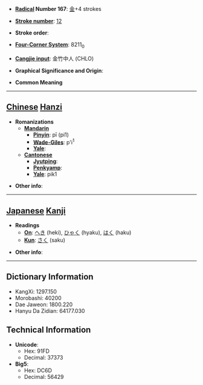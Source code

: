 * '''[[Wiktionary:Chinese radical index| Radical]] Number 167''': [[Wiktionary:Chinese radical index 金|金]]+4 strokes

* '''[[Wiktionary:Chinese total strokes index|Stroke number]]''': [[Wiktionary:Chinese total strokes index 12|12]]

* '''Stroke order''': 

* '''[[Wiktionary:Chinese four corner index|Four-Corner System]]''': 8211<sub>0</sub>

* '''[[Wiktionary:Chinese Cangjie index|Cangjie input]]''': 金竹中人 (CHLO)

* '''Graphical Significance and Origin''': 

* '''Common Meaning'''

----

== [[Chinese]] [[Hanzi]] ==

* '''Romanizations'''
** '''[[Mandarin]]'''
*** '''[[Pinyin]]''': pī (pi1)
*** '''[[Wade-Giles]]''': p'i<sup>1</sup>
*** '''[[Yale]]''': 
** '''[[Cantonese]]'''
*** '''[[Jyutping]]''':
*** '''[[Penkyamp]]''': 
*** '''[[Yale]]''': pik1

* '''Other info''': 

----

== [[Japanese]] [[Kanji]] ==

* '''Readings'''
** '''[[On]]''': [[へき]] (heki), [[ひゃく]] (hyaku), [[はく]] (haku)
** '''[[Kun]]''': [[さく]] (saku)

* '''Other info''':  

----

== Dictionary Information ==

* KangXi: 1297.150
* Morobashi: 40200
* Dae Jaweon: 1800.220
* Hanyu Da Zidian: 64177.030

== Technical Information ==

* '''Unicode''':
** Hex: 91FD
** Decimal: 37373
* '''Big5''':
** Hex: DC6D
** Decimal: 56429